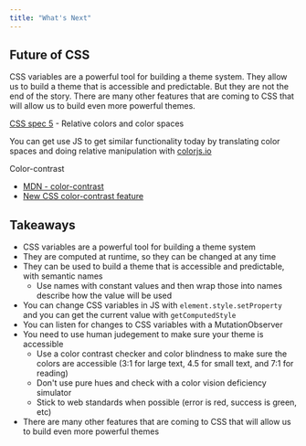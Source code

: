 ```yaml
---
title: "What's Next"
---
```


## Future of CSS

CSS variables are a powerful tool for building a theme system. They allow us to build a theme that is accessible and predictable. But they are not the end of the story. There are many other features that are coming to CSS that will allow us to build even more powerful themes.

[CSS spec 5](https://www.w3.org/TR/css-color-5/) - Relative colors and color spaces

You can get use JS to get similar functionality today by translating color spaces and doing relative manipulation with [colorjs.io](https://colorjs.io/)

Color-contrast

- [MDN - color-contrast](https://developer.mozilla.org/en-US/docs/Web/CSS/color_value/color-contrast)
- [New CSS color-contrast feature](https://youtu.be/B3_FfR7v5W4)

## Takeaways

- CSS variables are a powerful tool for building a theme system
- They are computed at runtime, so they can be changed at any time
- They can be used to build a theme that is accessible and predictable, with semantic names
  - Use names with constant values and then wrap those into names describe how the value will be used
- You can change CSS variables in JS with `element.style.setProperty` and you can get the current value with `getComputedStyle`
- You can listen for changes to CSS variables with a MutationObserver
- You need to use human judegement to make sure your theme is accessible
  - Use a color contrast checker and color blindness to make sure the colors are accessible (3:1 for large text, 4.5 for small text, and 7:1 for reading)
  - Don't use pure hues and check with a color vision deficiency simulator
  - Stick to web standards when possible (error is red, success is green, etc)
- There are many other features that are coming to CSS that will allow us to build even more powerful themes
